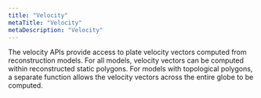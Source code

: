 ```yaml
---
title: "Velocity"
metaTitle: "Velocity"
metaDescription: "Velocity"
---
```


The velocity APIs provide access to plate velocity vectors computed from reconstruction models. For all models, velocity vectors can be computed within reconstructed static polygons. For models with topological polygons, a separate function allows the velocity vectors across the entire globe to be computed.